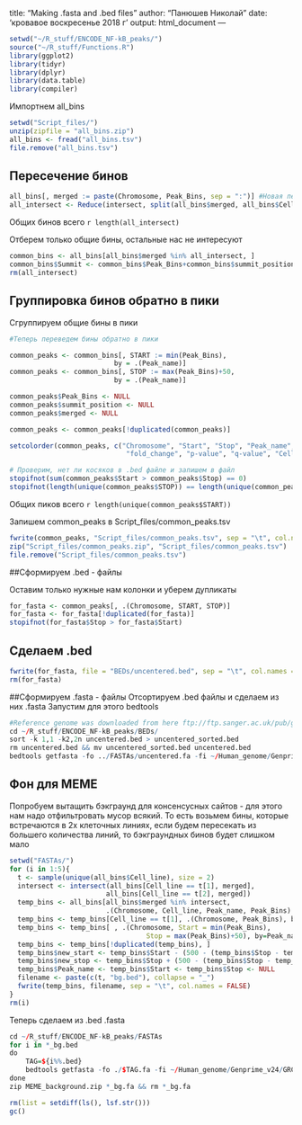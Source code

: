 title: "Making .fasta and .bed files"
author: "Панюшев Николай"
date: 'кровавое воскресенье 2018 г'
output: html_document
---

```r
setwd("~/R_stuff/ENCODE_NF-kB_peaks/")
source("~/R_stuff/Functions.R")
library(ggplot2)
library(tidyr)
library(dplyr)
library(data.table)
library(compiler)
```

Импортнем all_bins
```r
setwd("Script_files/")
unzip(zipfile = "all_bins.zip")
all_bins <- fread("all_bins.tsv")
file.remove("all_bins.tsv")
```

## Пересечение бинов

```r
all_bins[, merged := paste(Chromosome, Peak_Bins, sep = ":")] #Новая переменная, а то у нас нначнут разные хромосомы пересекаться
all_intersect <- Reduce(intersect, split(all_bins$merged, all_bins$Cell_line))
```
Общих бинов всего `r length(all_intersect)` 

Отберем только общие бины, остальные нас не интересуют

```r
common_bins <- all_bins[all_bins$merged %in% all_intersect, ]
common_bins$Summit <- common_bins$Peak_Bins+common_bins$summit_position #Добавили положение саммитов
rm(all_intersect)
```

## Группировка бинов обратно в пики
Сгруппируем общие бины в пики

```r
#Теперь переведем бины обратно в пики

common_peaks <- common_bins[, START := min(Peak_Bins),
                          by = .(Peak_name)]
common_peaks <- common_bins[, STOP := max(Peak_Bins)+50,
                          by = .(Peak_name)]

common_peaks$Peak_Bins <- NULL
common_peaks$summit_position <- NULL
common_peaks$merged <- NULL

common_peaks <- common_peaks[!duplicated(common_peaks)]

setcolorder(common_peaks, c("Chromosome", "Start", "Stop", "Peak_name", "Summit",
                             "fold_change", "p-value", "q-value", "Cell_line", "START", "STOP"))

# Проверим, нет ли косяков в .bed файле и запишем в файл
stopifnot(sum(common_peaks$Start > common_peaks$Stop) == 0)
stopifnot(length(unique(common_peaks$STOP)) == length(unique(common_peaks$START)))
```

Общих пиков всего `r length(unique(common_peaks$START))` 

Запишем сommon_peaks в Script_files/common_peaks.tsv
```r
fwrite(common_peaks, "Script_files/common_peaks.tsv", sep = "\t", col.names = FALSE)
zip("Script_files/common_peaks.zip", "Script_files/common_peaks.tsv")
file.remove("Script_files/common_peaks.tsv")
```

##Сформируем .bed - файлы

Оставим только нужные нам колонки и уберем дупликаты
```r
for_fasta <- common_peaks[, .(Chromosome, START, STOP)]
for_fasta <- for_fasta[!duplicated(for_fasta)]
stopifnot(for_fasta$Stop > for_fasta$Start) 
```

## Сделаем .bed
```r
fwrite(for_fasta, file = "BEDs/uncentered.bed", sep = "\t", col.names = FALSE)
rm(for_fasta)
```

##Сформируем .fasta - файлы
Отсортируем .bed файлы и сделаем из них .fasta
Запустим для этого bedtools
```r
#Reference genome was downloaded from here ftp://ftp.sanger.ac.uk/pub/gencode/Gencode_human/release_24/GRCh38.p5.genome.fa.gz
cd ~/R_stuff/ENCODE_NF-kB_peaks/BEDs/
sort -k 1,1 -k2,2n uncentered.bed > uncentered_sorted.bed
rm uncentered.bed && mv uncentered_sorted.bed uncentered.bed
bedtools getfasta -fo ../FASTAs/uncentered.fa -fi ~/Human_genome/Genprime_v24/GRCh38.p5.genome.fa -bed uncentered.bed
```

## Фон для MEME

Попробуем вытащить бэкграунд для консенсусных сайтов - для этого нам надо отфильтровать мусор всякий.
То есть возьмем бины, которые встречаются в 2х клеточных линиях, если будем пересекать из большего количества линий, то бэкграундных бинов будет слишком мало
 
```r
setwd("FASTAs/")
for (i in 1:5){
  t <- sample(unique(all_bins$Cell_line), size = 2)
  intersect <- intersect(all_bins[Cell_line == t[1], merged],
                        all_bins[Cell_line == t[2], merged])
  temp_bins <- all_bins[all_bins$merged %in% intersect, 
                        .(Chromosome, Cell_line, Peak_name, Peak_Bins) ]
  temp_bins <- temp_bins[Cell_line == t[1], .(Chromosome, Peak_Bins), by=Peak_name]
  temp_bins <- temp_bins[ , .(Chromosome, Start = min(Peak_Bins), 
                                  Stop = max(Peak_Bins)+50), by=Peak_name]
  temp_bins <- temp_bins[!duplicated(temp_bins), ]
  temp_bins$new_start <- temp_bins$Start - (500 - (temp_bins$Stop - temp_bins$Start))/2
  temp_bins$new_stop <- temp_bins$Stop + (500 - (temp_bins$Stop - temp_bins$Start))/2
  temp_bins$Peak_name <- temp_bins$Start <- temp_bins$Stop <- NULL
  filename <- paste(c(t, "bg.bed"), collapse = "_")
  fwrite(temp_bins, filename, sep = "\t", col.names = FALSE)
}
rm(i)
```

Теперь сделаем из .bed .fasta
```r
cd ~/R_stuff/ENCODE_NF-kB_peaks/FASTAs 
for i in *_bg.bed
do
    TAG=${i%%.bed}
    bedtools getfasta -fo ./$TAG.fa -fi ~/Human_genome/Genprime_v24/GRCh38.p5.genome.fa -bed $i && rm $i
done
zip MEME_background.zip *_bg.fa && rm *_bg.fa
```


```r
rm(list = setdiff(ls(), lsf.str()))
gc()
```
